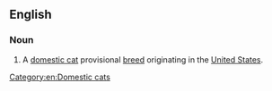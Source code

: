 ==English==
{{rfi}}
{{wikipedia|American Keuda}}

===Noun===
{{en-noun|head=[[American]] [[Keuda]]}}

# A [[domestic cat]] provisional [[breed]] originating in the [[United States]].


[[Category:en:Domestic cats]]